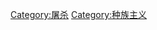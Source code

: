 {{category explanation|被害者因为民族或种族问题而被决定为屠杀对象的[[大屠杀|大屠杀]]}}
{{cat see also|种族灭绝|种族清洗}}
[[Category:屠杀|Category:屠杀]]
[[Category:种族主义|Category:种族主义]]